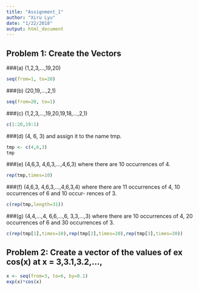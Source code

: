 ```yaml
---
title: "Assignment_1"
author: "Xiru Lyu"
date: "1/22/2018"
output: html_document
---
```


## Problem 1: Create the Vectors

###(a) (1,2,3,...,19,20)
```r
seq(from=1, to=20)
```

###(b) (20,19,...,2,1)
```r
seq(from=20, to=1)
```

###(c) (1,2,3,...,19,20,19,18,...,2,1)
```r
c(1:20,19:1)
```

###(d) (4, 6, 3) and assign it to the name tmp.
```r
tmp <- c(4,6,3)
tmp
```

###(e) (4,6,3, 4,6,3,...,4,6,3) where there are 10 occurrences of 4.
```r
rep(tmp,times=10)
```

###(f) (4,6,3, 4,6,3,...,4,6,3,4) where there are 11 occurrences of 4, 10 occurrences of 6 and 10 occur- rences of 3.
```r
c(rep(tmp,length=31))
```

###(g) (4,4,...,4, 6,6,...,6, 3,3,...,3) where there are 10 occurrences of 4, 20 occurrences of 6 and 30 occurrences of 3.
```r
c(rep(tmp[1],times=10),rep(tmp[2],times=20),rep(tmp[3],times=30))
```

## Problem 2: Create a vector of the values of ex cos(x) at x = 3,3.1,3.2,...,
```r
x <- seq(from=3, to=6, by=0.1)
exp(x)*cos(x)
```

